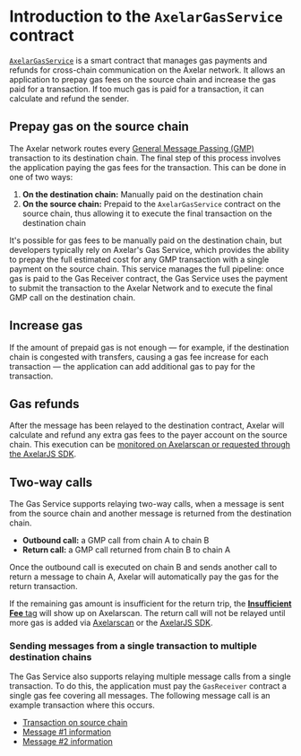 # Introduction to the `AxelarGasService` contract

[`AxelarGasService`](https://github.com/axelarnetwork/axelar-gmp-sdk-solidity/blob/main/contracts/interfaces/IAxelarGasService.sol) is a smart contract that manages gas payments and refunds for cross-chain communication on the Axelar network. It allows an application to prepay gas fees on the source chain and increase the gas paid for a transaction. If too much gas is paid for a transaction, it can calculate and refund the sender.

## Prepay gas on the source chain

The Axelar network routes every [General Message Passing (GMP)](/dev/general-message-passing/overview/) transaction to its destination chain. The final step of this process involves the application paying the gas fees for the transaction. This can be done in one of two ways:

1. **On the destination chain:** Manually paid on the destination chain
1. **On the source chain:** Prepaid to the `AxelarGasService` contract on the source chain, thus allowing it to execute the final transaction on the destination chain

It's possible for gas fees to be manually paid on the destination chain, but developers typically rely on Axelar's Gas Service, which provides the ability to prepay the full estimated cost for any GMP transaction with a single payment on the source chain. This service manages the full pipeline: once gas is paid to the Gas Receiver contract, the Gas Service uses the payment to submit the transaction to the Axelar Network and to execute the final GMP call on the destination chain.

## Increase gas

If the amount of prepaid gas is not enough — for example, if the destination chain is congested with transfers, causing a gas fee increase for each transaction — the application can add additional gas to pay for the transaction.

## Gas refunds

After the message has been relayed to the destination contract, Axelar will calculate and refund any extra gas fees to the payer account on the source chain. This execution can be [monitored on Axelarscan or requested through the AxelarJS SDK](/dev/general-message-passing/monitoring/).

## Two-way calls

The Gas Service supports relaying two-way calls, when a message is sent from the source chain and another message is returned from the destination chain.

- **Outbound call:** a GMP call from chain A to chain B
- **Return call:** a GMP call returned from chain B to chain A

Once the outbound call is executed on chain B and sends another call to return a message to chain A, Axelar will automatically pay the gas for the return transaction.

If the remaining gas amount is insufficient for the return trip, the [**Insufficient Fee** tag](/dev/general-message-passing/monitoring/) will show up on Axelarscan. The return call will not be relayed until more gas is added via [Axelarscan](/dev/general-message-passing/debug/transaction-recovery/#increase-gas-payment-to-the-gas-receiver-on-the-source-chain) or the [AxelarJS SDK](/dev/axelarjs-sdk/tx-status-query-recovery/#2-increase-gas-payment).

### Sending messages from a single transaction to multiple destination chains

The Gas Service also supports relaying multiple message calls from a single transaction. To do this, the application must pay the `GasReceiver` contract a single gas fee covering all messages. The following message call is an example transaction where this occurs.

- [Transaction on source chain](https://moonbase.moonscan.io/tx/0x25f0bdcdec0da17e1039161342603d3d537cb6ddc6637d1b22dbdf1ebf9706ed)
- [Message #1 information](https://testnet.axelarscan.io/gmp/0x25f0bdcdec0da17e1039161342603d3d537cb6ddc6637d1b22dbdf1ebf9706ed:1)
- [Message #2 information](https://testnet.axelarscan.io/gmp/0x25f0bdcdec0da17e1039161342603d3d537cb6ddc6637d1b22dbdf1ebf9706ed:3)
